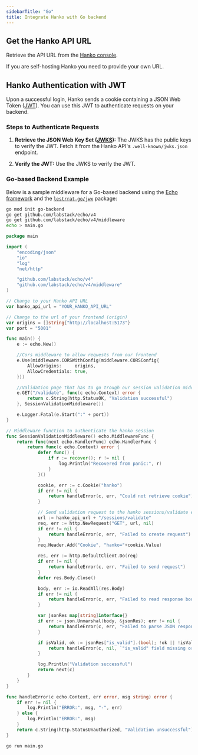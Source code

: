 ```yaml
---
sidebarTitle: "Go"
title: Integrate Hanko with Go backend
---
```


## Get the Hanko API URL

Retrieve the API URL from the [Hanko console](https://cloud.hanko.io/).

<Note>
  If you are self-hosting Hanko you need to provide your own URL.
</Note>

## Hanko Authentication with JWT

Upon a successful login, Hanko sends a cookie containing a JSON Web Token ([JWT](https://datatracker.ietf.org/doc/html/rfc7519)). You can use this JWT to authenticate requests on your backend.

### Steps to Authenticate Requests

1. **Retrieve the JSON Web Key Set ([JWKS](https://datatracker.ietf.org/doc/html/rfc7517)):** The JWKS has the public keys to verify the JWT. Fetch it from the Hanko API's `.well-known/jwks.json` endpoint.

2. **Verify the JWT:** Use the JWKS to verify the JWT.

### Go-based Backend Example

Below is a sample middleware for a Go-based backend using the [Echo framework](https://echo.labstack.com/) and the [`lestrrat-go/jwx`](https://github.com/lestrrat-go/jwx) package:

```bash setup commands
go mod init go-backend
go get github.com/labstack/echo/v4
go get github.com/labstack/echo/v4/middleware
echo > main.go
```

```go main.go
package main

import (
	"encoding/json"
	"io"
	"log"
	"net/http"

	"github.com/labstack/echo/v4"
	"github.com/labstack/echo/v4/middleware"
)

// Change to your Hanko API URL
var hanko_api_url = "YOUR_HANKO_API_URL"

// Change to the url of your frontend (origin)
var origins = []string{"http://localhost:5173"}
var port = "5001"

func main() {
	e := echo.New()

	//Cors middleware to allow requests from our frontend
	e.Use(middleware.CORSWithConfig(middleware.CORSConfig{
		AllowOrigins:     origins,
		AllowCredentials: true,
	}))

	//Validation page that has to go trough our session validation middleware
	e.GET("/validate", func(c echo.Context) error {
		return c.String(http.StatusOK, "Validation successful")
	}, SessionValidationMiddleware())

	e.Logger.Fatal(e.Start(":" + port))
}

// Middleware function to authenticate the hanko session
func SessionValidationMiddleware() echo.MiddlewareFunc {
	return func(next echo.HandlerFunc) echo.HandlerFunc {
		return func(c echo.Context) error {
			defer func() {
				if r := recover(); r != nil {
					log.Println("Recovered from panic:", r)
				}
			}()

			cookie, err := c.Cookie("hanko")
			if err != nil {
				return handleError(c, err, "Could not retrieve cookie")
			}

			// Send validation request to the hanko sessions/validate endpoint
			url := hanko_api_url + "/sessions/validate"
			req, err := http.NewRequest("GET", url, nil)
			if err != nil {
				return handleError(c, err, "Failed to create request")
			}
			req.Header.Add("Cookie", "hanko="+cookie.Value)

			res, err := http.DefaultClient.Do(req)
			if err != nil {
				return handleError(c, err, "Failed to send request")
			}
			defer res.Body.Close()

			body, err := io.ReadAll(res.Body)
			if err != nil {
				return handleError(c, err, "Failed to read response body")
			}

			var jsonRes map[string]interface{}
			if err := json.Unmarshal(body, &jsonRes); err != nil {
				return handleError(c, err, "Failed to parse JSON response")
			}

			if isValid, ok := jsonRes["is_valid"].(bool); !ok || !isValid {
				return handleError(c, nil, `"is_valid" field missing or false`)
			}

			log.Println("Validation successful")
			return next(c)
		}
	}
}

func handleError(c echo.Context, err error, msg string) error {
	if err != nil {
		log.Println("ERROR:", msg, "-", err)
	} else {
		log.Println("ERROR:", msg)
	}
	return c.String(http.StatusUnauthorized, "Validation unsuccessful")
}

```

```bash run command
go run main.go
``` 
